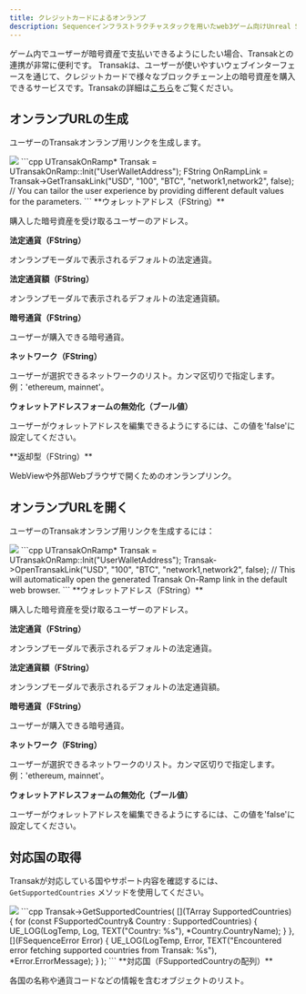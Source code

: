 ```yaml
---
title: クレジットカードによるオンランプ
description: Sequenceインフラストラクチャスタックを用いたweb3ゲーム向けUnreal SDK概要のドキュメントです。
---
```


ゲーム内でユーザーが暗号資産で支払いできるようにしたい場合、Transakとの連携が非常に便利です。
Transakは、ユーザーが使いやすいウェブインターフェースを通じて、クレジットカードで様々なブロックチェーン上の暗号資産を購入できるサービスです。Transakの詳細は[こちら](https://transak.com/)をご覧ください。

## オンランプURLの生成
ユーザーのTransakオンランプ用リンクを生成します。

<Tabs>
  <Tab title="ブループリント">
    <Frame caption="Pay Onramp Link">
      <img src="/images/unreal/pay_onramp_link.png" />
    </Frame>
  </Tab>

  <Tab title="C++">
    ```cpp
    UTransakOnRamp* Transak = UTransakOnRamp::Init("UserWalletAddress");
    FString OnRampLink = Transak->GetTransakLink("USD", "100", "BTC", "network1,network2", false);
    // You can tailor the user experience by providing different default values for the parameters.
    ```
  </Tab>
</Tabs>

<Accordion title="パラメータ">
  **ウォレットアドレス（FString）**

  購入した暗号資産を受け取るユーザーのアドレス。

  **法定通貨（FString）**

  オンランプモーダルで表示されるデフォルトの法定通貨。

  **法定通貨額（FString）**

  オンランプモーダルで表示されるデフォルトの法定通貨額。

  **暗号通貨（FString）**

  ユーザーが購入できる暗号通貨。

  **ネットワーク（FString）**

  ユーザーが選択できるネットワークのリスト。カンマ区切りで指定します。例：'ethereum, mainnet'。

  **ウォレットアドレスフォームの無効化（ブール値）**

  ユーザーがウォレットアドレスを編集できるようにするには、この値を'false'に設定してください。
</Accordion>

<Accordion title="返却型">
  **返却型（FString）**

  WebViewや外部Webブラウザで開くためのオンランプリンク。
</Accordion>

## オンランプURLを開く
ユーザーのTransakオンランプ用リンクを生成するには：

<Tabs>
  <Tab title="ブループリント">
    <Frame caption="Pay Open Onramp">
      <img src="/images/unreal/pay_open_onramp.png" />
    </Frame>
  </Tab>

  <Tab title="C++">
    ```cpp
    UTransakOnRamp* Transak = UTransakOnRamp::Init("UserWalletAddress");
    Transak->OpenTransakLink("USD", "100", "BTC", "network1,network2", false);
    // This will automatically open the generated Transak On-Ramp link in the default web browser.
    ```
  </Tab>
</Tabs>

<Accordion title="パラメータ">
  **ウォレットアドレス（FString）**

  購入した暗号資産を受け取るユーザーのアドレス。

  **法定通貨（FString）**

  オンランプモーダルで表示されるデフォルトの法定通貨。

  **法定通貨額（FString）**

  オンランプモーダルで表示されるデフォルトの法定通貨額。

  **暗号通貨（FString）**

  ユーザーが購入できる暗号通貨。

  **ネットワーク（FString）**

  ユーザーが選択できるネットワークのリスト。カンマ区切りで指定します。例：'ethereum, mainnet'。

  **ウォレットアドレスフォームの無効化（ブール値）**

  ユーザーがウォレットアドレスを編集できるようにするには、この値を'false'に設定してください。
</Accordion>

## 対応国の取得
Transakが対応している国やサポート内容を確認するには、`GetSupportedCountries` メソッドを使用してください。

<Tabs>
  <Tab title="ブループリント">
    <Frame caption="Pay Get Supported Countries">
      <img src="/images/unreal/pay_get_supported_countries.png" />
    </Frame>
  </Tab>

  <Tab title="C++">
    ```cpp
    Transak->GetSupportedCountries(
        [](TArray<FSupportedCountry> SupportedCountries) {
        for (const FSupportedCountry& Country : SupportedCountries) {
        UE_LOG(LogTemp, Log, TEXT("Country: %s"), *Country.CountryName);
    }
    },
        [](FSequenceError Error) {
            UE_LOG(LogTemp, Error, TEXT("Encountered error fetching supported countries from Transak: %s"), *Error.ErrorMessage);
        }
    );
    ```
  </Tab>
</Tabs>

<Accordion title="返却型">
  **対応国（FSupportedCountryの配列）**

  各国の名称や通貨コードなどの情報を含むオブジェクトのリスト。
</Accordion>